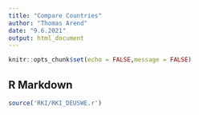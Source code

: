 ```yaml
---
title: "Compare Countries"
author: "Thomas Arend"
date: "9.6.2021"
output: html_document
---
```


```r
knitr::opts_chunk$set(echo = FALSE,message = FALSE)
```

## R Markdown

```r
source('RKI/RKI_DEUSWE.r')
```
